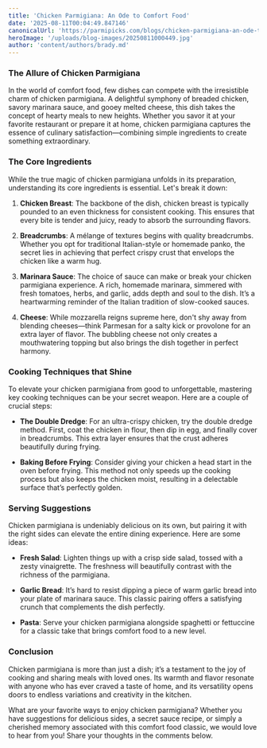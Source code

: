 ```yaml
---
title: 'Chicken Parmigiana: An Ode to Comfort Food'
date: '2025-08-11T00:04:49.847146'
canonicalUrl: 'https://parmipicks.com/blogs/chicken-parmigiana-an-ode-to-comfort-food.md'
heroImage: '/uploads/blog-images/20250811000449.jpg'
author: 'content/authors/brady.md'
---
```


### The Allure of Chicken Parmigiana

In the world of comfort food, few dishes can compete with the irresistible charm of chicken parmigiana. A delightful symphony of breaded chicken, savory marinara sauce, and gooey melted cheese, this dish takes the concept of hearty meals to new heights. Whether you savor it at your favorite restaurant or prepare it at home, chicken parmigiana captures the essence of culinary satisfaction—combining simple ingredients to create something extraordinary.

### The Core Ingredients

While the true magic of chicken parmigiana unfolds in its preparation, understanding its core ingredients is essential. Let's break it down:

1. **Chicken Breast**: The backbone of the dish, chicken breast is typically pounded to an even thickness for consistent cooking. This ensures that every bite is tender and juicy, ready to absorb the surrounding flavors.

2. **Breadcrumbs**: A mélange of textures begins with quality breadcrumbs. Whether you opt for traditional Italian-style or homemade panko, the secret lies in achieving that perfect crispy crust that envelops the chicken like a warm hug.

3. **Marinara Sauce**: The choice of sauce can make or break your chicken parmigiana experience. A rich, homemade marinara, simmered with fresh tomatoes, herbs, and garlic, adds depth and soul to the dish. It’s a heartwarming reminder of the Italian tradition of slow-cooked sauces.

4. **Cheese**: While mozzarella reigns supreme here, don't shy away from blending cheeses—think Parmesan for a salty kick or provolone for an extra layer of flavor. The bubbling cheese not only creates a mouthwatering topping but also brings the dish together in perfect harmony.

### Cooking Techniques that Shine

To elevate your chicken parmigiana from good to unforgettable, mastering key cooking techniques can be your secret weapon. Here are a couple of crucial steps:

- **The Double Dredge**: For an ultra-crispy chicken, try the double dredge method. First, coat the chicken in flour, then dip in egg, and finally cover in breadcrumbs. This extra layer ensures that the crust adheres beautifully during frying.

- **Baking Before Frying**: Consider giving your chicken a head start in the oven before frying. This method not only speeds up the cooking process but also keeps the chicken moist, resulting in a delectable surface that’s perfectly golden.

### Serving Suggestions

Chicken parmigiana is undeniably delicious on its own, but pairing it with the right sides can elevate the entire dining experience. Here are some ideas:

- **Fresh Salad**: Lighten things up with a crisp side salad, tossed with a zesty vinaigrette. The freshness will beautifully contrast with the richness of the parmigiana.

- **Garlic Bread**: It’s hard to resist dipping a piece of warm garlic bread into your plate of marinara sauce. This classic pairing offers a satisfying crunch that complements the dish perfectly.

- **Pasta**: Serve your chicken parmigiana alongside spaghetti or fettuccine for a classic take that brings comfort food to a new level.

### Conclusion

Chicken parmigiana is more than just a dish; it’s a testament to the joy of cooking and sharing meals with loved ones. Its warmth and flavor resonate with anyone who has ever craved a taste of home, and its versatility opens doors to endless variations and creativity in the kitchen. 

What are your favorite ways to enjoy chicken parmigiana? Whether you have suggestions for delicious sides, a secret sauce recipe, or simply a cherished memory associated with this comfort food classic, we would love to hear from you! Share your thoughts in the comments below.
